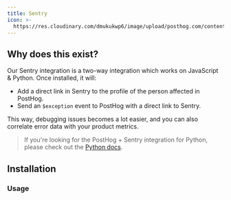 ```yaml
---
title: Sentry
icon: >-
  https://res.cloudinary.com/dmukukwp6/image/upload/posthog.com/contents/images/docs/integrate/frameworks/sentry.svg
---
```



## Why does this exist?

Our Sentry integration is a two-way integration which works on JavaScript & Python. Once installed, it will:

- Add a direct link in Sentry to the profile of the person affected in PostHog.
- Send an `$exception` event to PostHog with a direct link to Sentry.

This way, debugging issues becomes a lot easier, and you can also correlate error data with your product metrics.

> If you're looking for the PostHog + Sentry integration for Python, please check out the [Python docs](/docs/integrate/server/python#sentry).

## Installation

<SentryInstall />

### Usage

<SentryUsage />